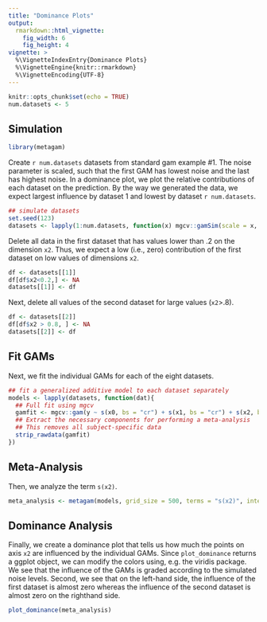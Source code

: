 ```yaml
---
title: "Dominance Plots"
output: 
  rmarkdown::html_vignette:
    fig_width: 6
    fig_height: 4
vignette: >
  %\VignetteIndexEntry{Dominance Plots}
  %\VignetteEngine{knitr::rmarkdown}
  %\VignetteEncoding{UTF-8}
---
```


```r
knitr::opts_chunk$set(echo = TRUE)
num.datasets <- 5
```

## Simulation

```r
library(metagam)
```

Create `r num.datasets` datasets from standard gam example #1. The noise parameter is scaled, such that the first GAM has lowest noise and the last has highest noise. In a dominance plot, we plot the relative contributions of each dataset on the prediction. By the way we generated the data, we expect largest influence by dataset 1 and lowest by dataset `r num.datasets`.

```r
## simulate datasets
set.seed(123)
datasets <- lapply(1:num.datasets, function(x) mgcv::gamSim(scale = x, verbose = FALSE))
```

Delete all data in the first dataset that has values lower than .2 on the dimension `x2`. Thus, we expect a low (i.e., zero) contribution of the first dataset on low values of dimensions `x2`.

```r
df <- datasets[[1]]
df[df$x2<0.2,] <- NA
datasets[[1]] <- df
```

Next, delete all values of the second dataset for large values (`x2`>.8).

```r
df <- datasets[[2]]
df[df$x2 > 0.8, ] <- NA
datasets[[2]] <- df
```

## Fit GAMs

Next, we fit the individual GAMs for each of the eight datasets.

```r
## fit a generalized additive model to each dataset separately
models <- lapply(datasets, function(dat){
  ## Full fit using mgcv
  gamfit <- mgcv::gam(y ~ s(x0, bs = "cr") + s(x1, bs = "cr") + s(x2, bs = "cr"), data = dat)
  ## Extract the necessary components for performing a meta-analysis
  ## This removes all subject-specific data
  strip_rawdata(gamfit)
})
```

## Meta-Analysis

Then, we analyze the term `s(x2)`.

```r
meta_analysis <- metagam(models, grid_size = 500, terms = "s(x2)", intercept = TRUE)
```

## Dominance Analysis

Finally, we create a dominance plot that tells us how much the points on axis `x2` are 
influenced by the individual GAMs. Since `plot_dominance` returns a ggplot object, we can modify the colors using, e.g. the viridis package. We see that the influence of the GAMs is graded 
according to the simulated noise levels. Second, we see that on the left-hand side, the influence of the
first dataset is almost zero whereas the influence of the second dataset is almost zero
on the righthand side.

```r
plot_dominance(meta_analysis)
```
